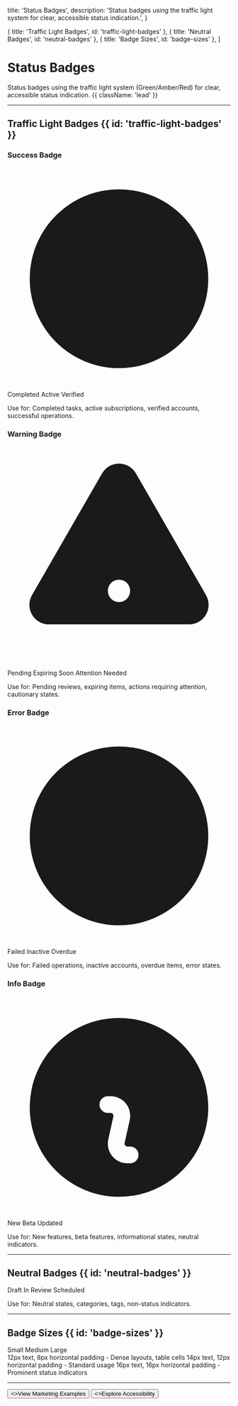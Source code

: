   title: 'Status Badges',
  description:
    'Status badges using the traffic light system for clear, accessible status indication.',
}

  { title: 'Traffic Light Badges', id: 'traffic-light-badges' },
  { title: 'Neutral Badges', id: 'neutral-badges' },
  { title: 'Badge Sizes', id: 'badge-sizes' },
]

# Status Badges

Status badges using the traffic light system (Green/Amber/Red) for clear, accessible status indication. {{ className: 'lead' }}

---

## Traffic Light Badges {{ id: 'traffic-light-badges' }}

### Success Badge

<div className="not-prose mt-6 flex flex-wrap gap-3">
  <span className="inline-flex items-center gap-1.5 rounded-full bg-green-100 px-3 py-1 text-sm font-semibold text-green-800 dark:bg-green-950 dark:text-green-200">
    <svg className="h-4 w-4" viewBox="0 0 20 20" fill="currentColor">
      <path fillRule="evenodd" d="M10 18a8 8 0 100-16 8 8 0 000 16zm3.857-9.809a.75.75 0 00-1.214-.882l-3.483 4.79-1.88-1.88a.75.75 0 10-1.06 1.061l2.5 2.5a.75.75 0 001.137-.089l4-5.5z" clipRule="evenodd" />
    </svg>
    Completed
  </span>
  <span className="inline-flex items-center gap-1.5 rounded-full bg-green-100 px-3 py-1 text-sm font-semibold text-green-800 dark:bg-green-950 dark:text-green-200">
    Active
  </span>
  <span className="inline-flex items-center gap-1.5 rounded-full bg-green-100 px-3 py-1 text-sm font-semibold text-green-800 dark:bg-green-950 dark:text-green-200">
    Verified
  </span>
</div>

Use for: Completed tasks, active subscriptions, verified accounts, successful operations.

### Warning Badge

<div className="not-prose mt-6 flex flex-wrap gap-3">
  <span className="inline-flex items-center gap-1.5 rounded-full bg-amber-100 px-3 py-1 text-sm font-semibold text-amber-800 dark:bg-amber-950 dark:text-amber-200">
    <svg className="h-4 w-4" viewBox="0 0 20 20" fill="currentColor">
      <path fillRule="evenodd" d="M8.485 2.495c.673-1.167 2.357-1.167 3.03 0l6.28 10.875c.673 1.167-.17 2.625-1.516 2.625H3.72c-1.347 0-2.189-1.458-1.515-2.625L8.485 2.495zM10 5a.75.75 0 01.75.75v3.5a.75.75 0 01-1.5 0v-3.5A.75.75 0 0110 5zm0 9a1 1 0 100-2 1 1 0 000 2z" clipRule="evenodd" />
    </svg>
    Pending
  </span>
  <span className="inline-flex items-center gap-1.5 rounded-full bg-amber-100 px-3 py-1 text-sm font-semibold text-amber-800 dark:bg-amber-950 dark:text-amber-200">
    Expiring Soon
  </span>
  <span className="inline-flex items-center gap-1.5 rounded-full bg-amber-100 px-3 py-1 text-sm font-semibold text-amber-800 dark:bg-amber-950 dark:text-amber-200">
    Attention Needed
  </span>
</div>

Use for: Pending reviews, expiring items, actions requiring attention, cautionary states.

### Error Badge

<div className="not-prose mt-6 flex flex-wrap gap-3">
  <span className="inline-flex items-center gap-1.5 rounded-full bg-red-100 px-3 py-1 text-sm font-semibold text-red-800 dark:bg-red-950 dark:text-red-200">
    <svg className="h-4 w-4" viewBox="0 0 20 20" fill="currentColor">
      <path fillRule="evenodd" d="M10 18a8 8 0 100-16 8 8 0 000 16zM8.28 7.22a.75.75 0 00-1.06 1.06L8.94 10l-1.72 1.72a.75.75 0 101.06 1.06L10 11.06l1.72 1.72a.75.75 0 101.06-1.06L11.06 10l1.72-1.72a.75.75 0 00-1.06-1.06L10 8.94 8.28 7.22z" clipRule="evenodd" />
    </svg>
    Failed
  </span>
  <span className="inline-flex items-center gap-1.5 rounded-full bg-red-100 px-3 py-1 text-sm font-semibold text-red-800 dark:bg-red-950 dark:text-red-200">
    Inactive
  </span>
  <span className="inline-flex items-center gap-1.5 rounded-full bg-red-100 px-3 py-1 text-sm font-semibold text-red-800 dark:bg-red-950 dark:text-red-200">
    Overdue
  </span>
</div>

Use for: Failed operations, inactive accounts, overdue items, error states.

### Info Badge

<div className="not-prose mt-6 flex flex-wrap gap-3">
  <span className="inline-flex items-center gap-1.5 rounded-full bg-blue-100 px-3 py-1 text-sm font-semibold text-blue-800 dark:bg-blue-950 dark:text-blue-200">
    <svg className="h-4 w-4" viewBox="0 0 20 20" fill="currentColor">
      <path fillRule="evenodd" d="M18 10a8 8 0 11-16 0 8 8 0 0116 0zm-7-4a1 1 0 11-2 0 1 1 0 012 0zM9 9a.75.75 0 000 1.5h.253a.25.25 0 01.244.304l-.459 2.066A1.75 1.75 0 0010.747 15H11a.75.75 0 000-1.5h-.253a.25.25 0 01-.244-.304l.459-2.066A1.75 1.75 0 009.253 9H9z" clipRule="evenodd" />
    </svg>
    New
  </span>
  <span className="inline-flex items-center gap-1.5 rounded-full bg-blue-100 px-3 py-1 text-sm font-semibold text-blue-800 dark:bg-blue-950 dark:text-blue-200">
    Beta
  </span>
  <span className="inline-flex items-center gap-1.5 rounded-full bg-blue-100 px-3 py-1 text-sm font-semibold text-blue-800 dark:bg-blue-950 dark:text-blue-200">
    Updated
  </span>
</div>

Use for: New features, beta features, informational states, neutral indicators.

---

## Neutral Badges {{ id: 'neutral-badges' }}

<div className="not-prose mt-6 flex flex-wrap gap-3">
  <span className="inline-flex items-center rounded-full bg-zinc-100 px-3 py-1 text-sm font-semibold text-zinc-800 dark:bg-zinc-800 dark:text-zinc-200">
    Draft
  </span>
  <span className="inline-flex items-center rounded-full bg-zinc-100 px-3 py-1 text-sm font-semibold text-zinc-800 dark:bg-zinc-800 dark:text-zinc-200">
    In Review
  </span>
  <span className="inline-flex items-center rounded-full bg-zinc-100 px-3 py-1 text-sm font-semibold text-zinc-800 dark:bg-zinc-800 dark:text-zinc-200">
    Scheduled
  </span>
</div>

Use for: Neutral states, categories, tags, non-status indicators.

---

## Badge Sizes {{ id: 'badge-sizes' }}

<div className="not-prose mt-6 flex flex-wrap items-center gap-4">
  <span className="inline-flex items-center rounded-full bg-green-100 px-2 py-0.5 text-xs font-semibold text-green-800">
    Small
  </span>
  <span className="inline-flex items-center rounded-full bg-green-100 px-3 py-1 text-sm font-semibold text-green-800">
    Medium
  </span>
  <span className="inline-flex items-center rounded-full bg-green-100 px-4 py-1.5 text-base font-semibold text-green-800">
    Large
  </span>
</div>

<Properties>
  <Property name="Small">
    12px text, 8px horizontal padding - Dense layouts, table cells
  </Property>
  <Property name="Medium (Default)">
    14px text, 12px horizontal padding - Standard usage
  </Property>
  <Property name="Large">
    16px text, 16px horizontal padding - Prominent status indicators
  </Property>
</Properties>

---

<div className="not-prose mt-12 flex gap-3">
  <Button href="/marketing-examples" arrow="right">
    <>View Marketing Examples</>
  </Button>
  <Button href="/accessibility" variant="outline">
    <>Explore Accessibility</>
  </Button>
</div>
